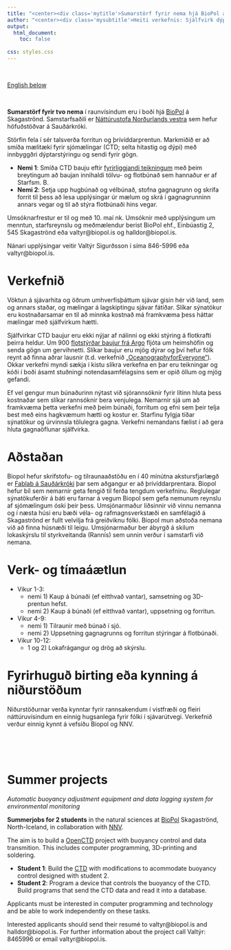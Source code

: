 ```yaml
---
title: "<center><div class='mytitle'>Sumarstörf fyrir nema hjá BioPol á Skagaströnd, sumarið 2020</div></center>"
author: "<center><div class='mysubtitle'>Heiti verkefnis: Sjálfvirk dýptarstýring umhverfismæla í hafi og skráningar í gagnagrunn</div></center>"
output:
  html_document:
    toc: false
    
css: styles.css
---
```



<div class="mycontent">

<br>

[English below](#summer)

<br>

__Sumarstörf fyrir tvo nema__ í raunvísindum eru í boði hjá [BioPol](https://biopol.is/) á Skagaströnd. Samstarfsaðili er [Náttúrustofa Norðurlands vestra](https://www.nnv.is/) sem hefur höfuðstöðvar á Sauðárkróki. 

Störfin fela í sér talsverða forritun og þrívíddarprentun. Markmiðið er að smíða mælitæki fyrir sjómælingar (CTD; selta hitastig og dýpi) með innbyggðri dýptarstýringu og sendi fyrir gögn.

* **Nemi 1**: Smíða CTD bauju eftir [fyrirliggjandi teikningum](https://github.com/OceanographyforEveryone/OpenCTD) með þeim breytingum að baujan innihaldi tölvu- og flotbúnað sem hannaður er af Starfsm. B.
* **Nemi 2**: Setja upp hugbúnað og vélbúnað, stofna gagnagrunn og skrifa forrit til þess að lesa upplýsingar úr mælum og skrá í gagnagrunninn annars vegar og til að stýra flotbúnaði hins vegar.

Umsóknarfrestur er til og með 10. maí nk. Umsóknir með upplýsingum um menntun, starfsreynslu og meðmælendur berist BioPol ehf., Einbúastíg 2, 545 Skagaströnd eða valtyr@biopol.is og halldor@biopol.is.

Nánari upplýsingar veitir Valtýr Sigurðsson í síma 846-5996 eða valtyr@biopol.is.

# Verkefnið
Vöktun á sjávarhita og öðrum umhverfisþáttum sjávar gisin hér við land, sem og annars staðar, og mælingar á lagskiptingu sjávar fátíðar. Slíkar sýnatökur eru kostnaðarsamar en til að minnka kostnað má framkvæma þess háttar mælingar með sjálfvirkum hætti. 

Sjálfvirkar CTD baujur eru ekki nýjar af nálinni og ekki stýring á flotkrafti þeirra heldur. Um 900 [flotstýrðar baujur frá Argo](http://www.argo.ucsd.edu/How_Argo_floats.html) fljóta um heimshöfin og senda gögn um gervihnetti. Slíkar baujur eru mjög dýrar og því hefur fólk reynt að finna aðrar lausnir (t.d. verkefnið [„OceanographyforEveryone“](https://github.com/OceanographyforEveryone/OpenCTD)). Okkar verkefni myndi sækja í kistu slíkra verkefna en þar eru teikningar og kóði í boði ásamt stuðningi notendasamfélagsins sem er opið öllum og mjög gefandi. 

Ef vel gengur mun búnaðurinn nýtast við sjórannsóknir fyrir lítinn hluta þess kostnaðar sem slíkar rannsóknir bera venjulega. Nemarnir sjá um að framkvæma þetta verkefni með þeim búnaði, forritum og efni sem þeir telja best með eins hagkvæmum hætti og kostur er.
Starfinu fylgja tíðar sýnatökur og úrvinnsla tölulegra gagna. Verkefni nemandans fælist í að gera hluta gagnaöflunar sjálfvirka.

# Aðstaðan
Biopol hefur skrifstofu- og tilraunaaðstöðu en í 40 mínútna akstursfjarlægð er [Fablab á Sauðárkróki](https://www.fablab.is/starfsstodvar/saudarkrokur/) þar sem aðgangur er að þrívíddarprentara. Biopol hefur bíl sem nemarnir geta fengið til ferða tengdum verkefninu. Reglulegar sýnatökuferðir á báti eru farnar á vegum Biopol sem gefa nemunum reynslu af sjómælingum óski þeir þess. 
Umsjónarmaður liðsinnir við vinnu nemanna og í næsta húsi eru bæði véla- og rafmagnsverkstæði en samfélagið á Skagaströnd er fullt velvilja frá greiðviknu fólki. Biopol mun aðstoða nemana við að finna húsnæði til leigu. Umsjónarmaður ber ábyrgð á skilum lokaskýrslu til styrkveitanda (Rannís) sem unnin verður í samstarfi við nemana.

# Verk- og tímaáætlun
* Vikur 1-3:
    + nemi 1) Kaup á búnaði (ef eitthvað vantar), samsetning og 3D-prentun hefst.
    + nemi 2) Kaup á búnaði (ef eitthvað vantar), uppsetning og forritun.
* Vikur 4-9:
    + nemi 1) Tilraunir með búnað í sjó.
    + nemi 2) Uppsetning gagnagrunns og forritun stýringar á flotbúnaði.
* Vikur 10-12:
    + 1 og 2) Lokafrágangur og drög að skýrslu.

# Fyrirhuguð birting eða kynning á niðurstöðum
Niðurstöðurnar verða kynntar fyrir rannsakendum í vistfræði og fleiri náttúruvísindum en einnig hugsanlega fyrir fólki í sjávarútvegi. Verkefnið verður einnig kynnt á vefsíðu Biopol og NNV.

<br><br><br>

# Summer projects {#summer}

_Automatic buoyancy adjustment equipment and data logging system for environmental monitoring_

__Summerjobs for 2 students__ in the natural sciences at [BioPol](https://biopol.is/) Skagaströnd, North-Iceland, in collaboration with [NNV](https://www.nnv.is/). 

The aim is to build a [OpenCTD](https://github.com/OceanographyforEveryone/OpenCTD) project with buoyancy control and data transmition. This includes computer programming, 3D-printing and soldering.

* **Student 1**: Build the [CTD](https://github.com/OceanographyforEveryone/OpenCTD) with modifications to acommodate buoyancy control designed with student 2.
* **Student 2**: Program a device that controls the buoyancy of the CTD. Build programs that send the CTD data and read it into a database. 

Applicants must be interested in computer programming and technology and be able to work independently on these tasks.

Interested applicants should send their resumé to valtyr@biopol.is and halldor@biopol.is. For further information about the project call Valtýr: 8465996 or email valtyr@biopol.is.

<br><br>

</div>
